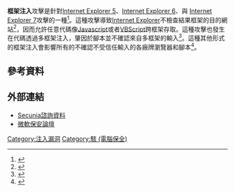 '''框架注入'''攻擊是針對[[Internet_Explorer_5|Internet Explorer 5]]、[[Internet_Explorer_6|Internet Explorer 6]]、與 [[Internet_Explorer_7|Internet Explorer 7]]攻擊的一種<ref>{{cite web |url=http://secunia.com/advisories/11966/ |title=Internet Explorer Frame Injection Vulnerability |work=Vulnerability Intelligence |publisher=Secunia Advisories |date= |accessdate=2008-09-13 |archive-date=2016-01-14 |archive-url=https://web.archive.org/web/20160114055008/http://secunia.com/advisories/11966/ |dead-url=no }}</ref>。這種攻擊導致[[Internet_Explorer|Internet Explorer]]不檢查結果框架的目的網站<ref>{{cite web |url=http://www.microsoft.com/technet/security/bulletin/ms98-020.mspx |title=Microsoft Security Bulletin (MS98-020) |publisher=Microsoft Corporation |date= |accessdate=2008-09-13 |archive-date=2008-09-22 |archive-url=https://web.archive.org/web/20080922065205/http://www.microsoft.com/technet/security/bulletin/ms98-020.mspx |dead-url=no }}</ref>，因而允許任意代碼像[[Javascript|Javascript]]或者[[VBScript|VBScript]]跨框架存取。這種攻擊也發生在代碼透過多框架注入，肇因於腳本並不確認來自多框架的輸入<ref>{{cite web |url=http://www.owasp.org/index.php/Cross_Frame_Scripting |title=Cross Frame Scripting - OWASP |publisher=OWASP |date= |accessdate=2008-09-13 |archive-date=2008-09-22 |archive-url=https://web.archive.org/web/20080922020657/http://www.owasp.org/index.php/Cross_Frame_Scripting |dead-url=no }}</ref>。這種其他形式的框架注入會影響所有的不確認不受信任輸入的各廠牌瀏覽器和腳本<ref>{{cite web|url=http://secunia.com/cve_reference/CVE-2004-0719/ |archiveurl=https://web.archive.org/web/20071219181848/http://secunia.com/cve_reference/CVE-2004-0719/ |archivedate=2007-12-19 |title=Secunia Advisory |publisher=Secunia |date= |accessdate=2008-09-13 |deadurl=yes }}</ref>。

==參考資料==
{{reflist}}

==外部連結==
* [http://secunia.com/advisories/11966/ Secunia諮詢資料] {{Wayback|url=http://secunia.com/advisories/11966/ |date=20160114055008 }}
* [http://www.microsoft.com/technet/security/bulletin/ms98-020.mspx 微軟保安論壇] {{Wayback|url=http://www.microsoft.com/technet/security/bulletin/ms98-020.mspx |date=20080922065205 }}

[[Category:注入漏洞|Category:注入漏洞]]
[[Category:駭_(電腦保全)|Category:駭 (電腦保全)]]